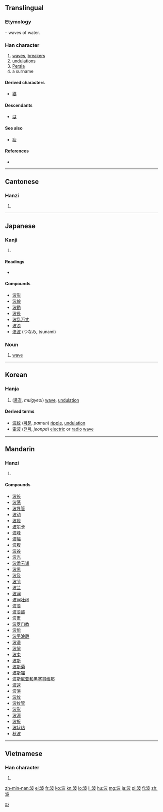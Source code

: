==Translingual==
===Etymology===
{{Han compound|水|alt1=氵|t1=water|皮|ls=psc|c1=s|c2=p}} – waves of water.

===Han character===
{{Han char|rn=85|rad=水|as=05|sn=8|four=3414<sub>7</sub>|canj=水木竹水 (EDHE)}}

# [[wave]]s, [[breaker]]s
# [[undulation]]s
# [[Persia]]
# a surname

====Derived characters====
* [[婆]]

====Descendants====
* [[は]]

====See also====
* [[疲]] <!-- graphically similar -->

====References====
* {{Han ref|kx=0617.080|dkj=17308|dj=1012.060|hdz=31597.070|uh=6CE2|ud=27874|bh=AA69|bd=43625}}

----

==Cantonese==

===Hanzi===
{{yue-hanzi|jyut=|y=bo1}}

# {{defn|lang=yue|sort=水05}}

----

==Japanese==

===Kanji===
{{ja-kanji|grade=3|rs=水05}}

# {{defn|lang=ja|sort=水05}}

====Readings====
* {{ja-readings|on=[[は]] (ha), [[ひ]] (hi)|kun=[[なみ]] (nami)}}

====Compounds====
* [[波形]]
* [[波線]]
* [[波動]]
* [[波長]]
* [[波乱万丈]]
* [[波浪]]
* [[津波]] (つなみ, tsunami)

===Noun===
{{ja-noun|k|hira=なみ|rom=nami}}

# [[wave]]

----

==Korean==

===Hanja===
{{ko-hanja|hangeul=파|eumhun=|rv=pa|mr=p'a|y=pha}}

# ([[물결]], ''mulgyeol'') [[wave]], [[undulation]]

====Derived terms====
* [[波紋]] ([[파문]], ''pamun'') [[ripple]], [[undulation]]
* [[電波]] ([[전파]], ''jeonpa'') [[electric]] or [[radio]] [[wave]]

[[Category:Hanja readings|파]]

----

==Mandarin==

===Hanzi===
{{cmn-hanzi|pin=[[bēi]] ([[bei1]]), [[bì]] ([[bi4]]), [[bō]] ([[bo1]])|wg=pei<sup>1</sup>, pi<sup>4</sup>, po<sup>1</sup>}}

# {{defn|lang=cmn|sort=水05}}

====Compounds====
* [[波长]]
* [[波荡]]
* [[波导管]]
* [[波动]]
* [[波段]]
* [[波尔卡]]
* [[波峰]]
* [[波幅]]
* [[波腹]]
* [[波谷]]
* [[波光]]
* [[波诡云谲]]
* [[波黑]]
* [[波及]]
* [[波节]]
* [[波兰]]
* [[波澜]]
* [[波澜壮阔]]
* [[波浪]]
* [[波浪鼓]]
* [[波累]]
* [[波罗门教]]
* [[波能]]
* [[波平浪静]]
* [[波谱]]
* [[波俏]]
* [[波束]]
* [[波斯]]
* [[波斯菊]]
* [[波斯猫]]
* [[波斯尼亚和黑塞哥维那]]
* [[波速]]
* [[波涛]]
* [[波纹]]
* [[波纹管]]
* [[波形]]
* [[波源]]
* [[波折]]
* [[波状热]]
* [[秋波]]

----

==Vietnamese==

===Han character===
{{vi-hantu|[[ba]], [[bể]]|rs=水05}}

# {{defn|lang=vi|sort=水05}}

[[zh-min-nan:波]]
[[el:波]]
[[fr:波]]
[[ko:波]]
[[kn:波]]
[[lo:波]]
[[li:波]]
[[hu:波]]
[[mg:波]]
[[ja:波]]
[[pl:波]]
[[fi:波]]
[[zh:波]]